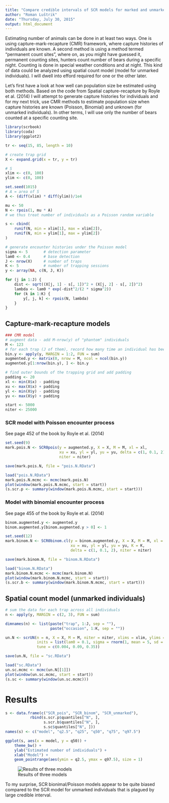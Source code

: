 ```yaml
---
title: "Compare credible intervals of SCR models for marked and unmarked individuals"
author: "Roman Luštrik"
date: "Thursday, July 30, 2015"
output: html_document
---
```


Estimating number of animals can be done in at least two ways. One is using capture-mark-recapture (CMR) framework, where capture histories of individuals are known. A second method is using a method termed "permanent count sites", where on, as you might have guessed it, permanent counting sites, hunters count number of bears during a specific night. Counting is done in special weather conditions and at night. This kind of data could be analyzed using spatial count model (model for unmarked individuals). I will dwell into efford required for one or the other later.

Let's first have a look at how well can population size be estimated using both methods. Based on the code from Spatial capture-recapture by Royle et al. (2014) I will attempt to generate capture histories for individuals and for my next trick, use CMR methods to estimate population size when capture histories are known (Poisson, Binomial) and unknown (for unmarked individuals). In other terms, I will use only the number of bears counted at a specific counting site.

```r
library(scrbook)
library(coda)
library(ggplot2)
```

```r
tr <- seq(15, 85, length = 10)

# create trap grid
X <- expand.grid(x = tr, y = tr)

# S
xlim <- c(0, 100)
ylim <- c(0, 100)

set.seed(1015)
# A = area of S
A <- (diff(xlim) * diff(ylim))/1e4

mu <- 50
N <- rpois(1, mu * A)
# we thus treat number of individuals as a Poisson random variable

s <- cbind(
    runif(N, min = xlim[1], max = xlim[2]),
    runif(N, min = ylim[1], max = ylim[2])
)

# generate encounter histories under the Poisson model
sigma <- 5       # detection parameter
lam0 <- 0.4      # base detection
J <- nrow(X)     # number of traps
K <- 5           # number of trapping sessions
y <- array(NA, c(N, J, K))

for (j in 1:J) {
    dist <- sqrt((X[j, 1] - s[, 1])^2 + (X[j, 2] - s[, 2])^2)
    lambda <- lam0 * exp(-dist^2/(2 * sigma^2))
    for (k in 1:K) {
        y[, j, k] <- rpois(N, lambda)
    }
}

```

## Capture-mark-recapture models
```r
### CMR model
# augment data - add M-nrow(y) of "phantom" individuals
M <- 123
# for each trap (J of them), record how many time an individual has been captured
bin.y <- apply(y, MARGIN = 1:2, FUN = sum)
augmented.y <- matrix(0, nrow = M, ncol = ncol(bin.y))
augmented.y[1:nrow(bin.y), ] <- bin.y

# find outer bounds of the trapping grid and add padding
padding <- 20
xl <- min(X$x) - padding
xu <- max(X$x) + padding
yl <- min(X$y) - padding
yu <- max(X$y) + padding

start <- 5000
niter <- 25000
```

### SCR model with Poisson encounter process
See page 452 of the book by Royle et al. (2014)
```r
set.seed(9)
mark.pois.N <- SCR0pois(y = augmented.y, X = X, M = M, xl = xl, 
                        xu = xu, yl = yl, yu = yu, delta = c(1, 0.1, 2), 
                        niter = niter)

save(mark.pois.N, file = "pois.N.RData")
```

```r
load("pois.N.RData")
mark.pois.N.mcmc <- mcmc(mark.pois.N)
plot(window(mark.pois.N.mcmc, start = start))
(s.scr.p <- summary(window(mark.pois.N.mcmc, start = start)))
```

### Model with binomial encounter process
See page 455 of the book by Royle et al. (2014)
```r
binom.augmented.y <- augmented.y
binom.augmented.y[binom.augmented.y > 0] <- 1

set.seed(12)
mark.binom.N <- SCR0binom.cl(y = binom.augmented.y, X = X, M = M, xl = xl,
                             xu = xu, yl = yl, yu = yu, K = K, 
                             delta = c(1, 0.1, 2), niter = niter)

save(mark.binom.N, file = "binom.N.RData")
```

```r
load("binom.N.RData")
mark.binom.N.mcmc <- mcmc(mark.binom.N)
plot(window(mark.binom.N.mcmc, start = start))
(s.scr.b <- summary(window(mark.binom.N.mcmc, start = start)))
```

## Spatial count model (unmarked individuals)
```r
# sum the data for each trap across all individuals
n <- apply(y, MARGIN = c(2, 3), FUN = sum)

dimnames(n) <- list(paste("trap", 1:J, sep = ""),
                    paste("occasion", 1:K, sep = ""))

un.N <- scrUN(n = n, X = X, M = M, niter = niter, xlims = xlim, ylims = ylim,
              inits = list(lam0 = 0.1, sigma = rnorm(1, mean = 5, sd = 0.1)), updateY = FALSE,
              tune = c(0.004, 0.09, 0.35))

save(un.N, file = "sc.RData")
```

```r
load("sc.RData")
un.sc.mcmc <- mcmc(un.N[[1]])
plot(window(un.sc.mcmc, start = start))
(s.sc <- summary(window(un.sc.mcmc)))
```

# Results
```r
s <- data.frame(c("SCR_pois", "SCR_binom", "SCR_unmarked"),
           rbind(s.scr.p$quantiles["N", ],
                 s.scr.b$quantiles["N", ],
                 s.sc$quantiles["N", ]))
names(s) <- c("model", "q2.5", "q25", "q50", "q75", "q97.5")

ggplot(s, aes(x = model, y = q50)) +
    theme_bw() +
    ylab("Estimated number of individuals") +
    xlab("Model") +
    geom_pointrange(aes(ymin = q2.5, ymax = q97.5), size = 1)
```

![Results of three models](./figure/present_results-1.png)

To my surprise, SCR bionimal/Poisson models appear to be quite biased compared to the SCR model for unmarked individuals that is plagued by large credible interval.

